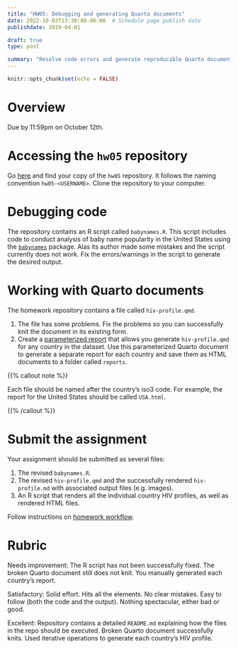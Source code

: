 ```yaml
---
title: "HW05: Debugging and generating Quarto documents"
date: 2022-10-03T13:30:00-06:00  # Schedule page publish date
publishdate: 2019-04-01

draft: true
type: post

summary: "Resolve code errors and generate reproducible Quarto documents."
---
```


```r
knitr::opts_chunk$set(echo = FALSE)
```

# Overview

Due by 11:59pm on October 12th.

# Accessing the `hw05` repository

Go [here](https://github.coecis.cornell.edu/cis-fa22) and find your copy of the `hw05` repository. It follows the naming convention `hw05-<USERNAME>`. Clone the repository to your computer.

# Debugging code

The repository contains an R script called `babynames.R`. This script includes code to conduct analysis of baby name popularity in the United States using the [`babynames`](http://hadley.github.io/babynames/) package. Alas its author made some mistakes and the script currently does not work. Fix the errors/warnings in the script to generate the desired output.

# Working with Quarto documents

The homework repository contains a file called `hiv-profile.qmd`.

1. The file has some problems. Fix the problems so you can successfully knit the document in its existing form.
1. Create a [parameterized report](https://quarto.org/docs/computations/parameters.html) that allows you generate `hiv-profile.qmd` for any country in the dataset. Use this parameterized Quarto document to generate a separate report for each country and save them as HTML documents to a folder called `reports`.

{{% callout note %}}

Each file should be named after the country's iso3 code. For example, the report for the United States should be called `USA.html`.

{{% /callout %}}

# Submit the assignment

Your assignment should be submitted as several files:

1. The revised `babynames.R`.
1. The revised `hiv-profile.qmd` and the successfully rendered `hiv-profile.md` with associated output files (e.g. images).
1. An R script that renders all the individual country HIV profiles, as well as rendered HTML files.

Follow instructions on [homework workflow](/faq/homework-guidelines/#homework-workflow).

# Rubric

Needs improvement: The R script has not been successfully fixed. The broken Quarto document still does not knit. You manually generated each country's report.

Satisfactory: Solid effort. Hits all the elements. No clear mistakes. Easy to follow (both the code and the output). Nothing spectacular, either bad or good.

Excellent: Repository contains a detailed `README.md` explaining how the files in the repo should be executed. Broken Quarto document successfully knits. Used iterative operations to generate each country's HIV profile.
